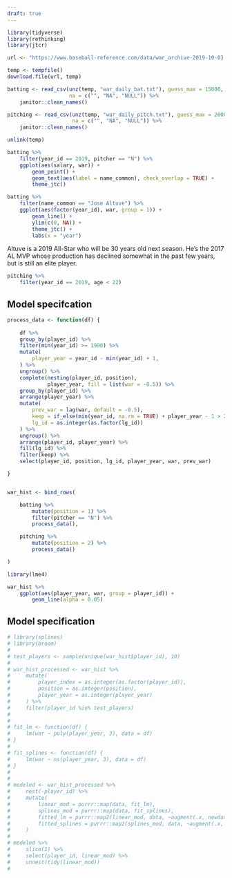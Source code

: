 ```yaml
---
draft: true
---
```


```r

library(tidyverse)
library(rethinking)
library(jtcr)

url <- "https://www.baseball-reference.com/data/war_archive-2019-10-03.zip" 

temp <- tempfile()
download.file(url, temp)

batting <- read_csv(unz(temp, "war_daily_bat.txt"), guess_max = 15000,
                    na = c("", "NA", "NULL")) %>%
    janitor::clean_names() 

pitching <- read_csv(unz(temp, "war_daily_pitch.txt"), guess_max = 20000,
                     na = c("", "NA", "NULL")) %>%
    janitor::clean_names() 

unlink(temp)

```


```r

batting %>%
    filter(year_id == 2019, pitcher == "N") %>%
    ggplot(aes(salary, war)) + 
        geom_point() +
        geom_text(aes(label = name_common), check_overlap = TRUE) +
        theme_jtc() 

```

```r

batting %>%
    filter(name_common == "Jose Altuve") %>%
    ggplot(aes(factor(year_id), war, group = 1)) +
        geom_line() + 
        ylim(c(0, NA)) +
        theme_jtc() +
        labs(x = "year")

```

Altuve is a 2019 All-Star who will be 30 years old next season. He's the 2017 AL MVP whose production has declined somewhat in the past few years, but is still an elite player. 

```r

pitching %>%
    filter(year_id == 2019, age < 22) 

```


## Model specifcation

```r

process_data <- function(df) {
   
    df %>%
    group_by(player_id) %>%
    filter(min(year_id) >= 1990) %>%
    mutate(
        player_year = year_id - min(year_id) + 1,
    ) %>%  
    ungroup() %>%
    complete(nesting(player_id, position),
             player_year, fill = list(war = -0.5)) %>%
    group_by(player_id) %>%
    arrange(player_year) %>%
    mutate(
        prev_war = lag(war, default = -0.5),
        keep = if_else(min(year_id, na.rm = TRUE) + player_year - 1 > 2019, FALSE, TRUE), 
        lg_id = as.integer(as.factor(lg_id))
    ) %>%
    ungroup() %>%
    arrange(player_id, player_year) %>%
    fill(lg_id) %>%
    filter(keep) %>%
    select(player_id, position, lg_id, player_year, war, prev_war)

}


war_hist <- bind_rows(

    batting %>%
        mutate(position = 1) %>%
        filter(pitcher == "N") %>%
        process_data(),

    pitching %>% 
        mutate(position = 2) %>%
        process_data() 

) 

```

```r
library(lme4)

war_hist %>%
    ggplot(aes(player_year, war, group = player_id)) +
        geom_line(alpha = 0.05)

```


## Model specification 

```r
# library(splines)
# library(broom)
# 
# test_players <- sample(unique(war_hist$player_id), 10)
# 
# war_hist_processed <- war_hist %>%
#     mutate(
#         player_index = as.integer(as.factor(player_id)),
#         position = as.integer(position),
#         player_year = as.integer(player_year)
#     ) %>%
#     filter(player_id %in% test_players)
# 
# 
# fit_lm <- function(df) {
#     lm(war ~ poly(player_year, 3), data = df)
# }
# 
# fit_splines <- function(df) {
#     lm(war ~ ns(player_year, 3), data = df)
# }
# 
# 
# modeled <- war_hist_processed %>%
#     nest(-player_id) %>%
#     mutate(
#         linear_mod = purrr::map(data, fit_lm),
#         splines_mod = purrr::map(data, fit_splines),
#         fitted_lm = purrr::map2(linear_mod, data, ~augment(.x, newdata = .y)),
#         fitted_splines = purrr::map2(splines_mod, data, ~augment(.x, newdata = .y))
#     )
# 
# modeled %>%
#     slice(1) %>%
#     select(player_id, linear_mod) %>%
#     unnest(tidy(linear_mod))
# 
```

